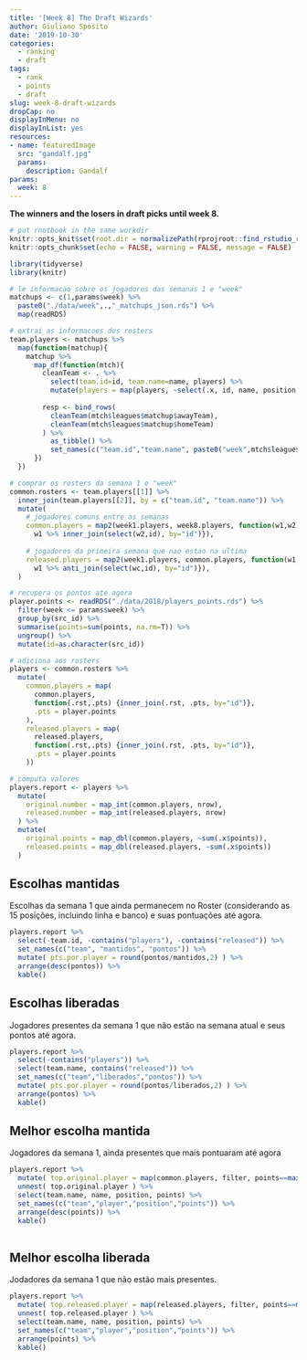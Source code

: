 ```yaml
---
title: '[Week 8] The Draft Wizards'
author: Giuliano Sposito
date: '2019-10-30'
categories:
  - ranking
  - draft
tags:
  - rank
  - points
  - draft
slug: week-8-draft-wizards
dropCap: no
displayInMenu: no
displayInList: yes
resources:
- name: featuredImage
  src: "gandalf.jpg"
  params:
    description: Gandalf
params:
  week: 8
---
```


**The winners and the losers in draft picks until week 8.**

<!--more-->

```r
# put rnotbook in the same workdir
knitr::opts_knit$set(root.dir = normalizePath(rprojroot::find_rstudio_root_file())) 
knitr::opts_chunk$set(echo = FALSE, warning = FALSE, message = FALSE)
```

```r
library(tidyverse)
library(knitr)

# le informacao sobre os jogadores das semanas 1 e "week"
matchups <- c(1,params$week) %>% 
  paste0("./data/week",.,"_matchups_json.rds") %>% 
  map(readRDS)

# extrai as informacoes dos rosters
team.players <- matchups %>% 
  map(function(matchup){
    matchup %>% 
      map_df(function(mtch){
        cleanTeam <- . %>%
          select(team.id=id, team.name=name, players) %>% 
          mutate(players = map(players, ~select(.x, id, name, position, rosterSlot)))
        
        resp <- bind_rows(
          cleanTeam(mtch$leagues$matchup$awayTeam),
          cleanTeam(mtch$leagues$matchup$homeTeam)
        ) %>% 
          as_tibble() %>% 
          set_names(c("team.id","team.name", paste0("week",mtch$leagues$matchup$week,".players")))
      })
  })

# comprar os rosters da semana 1 e "week"
common.rosters <- team.players[[1]] %>% 
  inner_join(team.players[[2]], by = c("team.id", "team.name")) %>% 
  mutate( 
    # jogadores comuns entre as semanas
    common.players = map2(week1.players, week8.players, function(w1,w2){
      w1 %>% inner_join(select(w2,id), by="id")}),
    
    # jogadores da primeira semana que nao estao na ultima
    released.players = map2(week1.players, common.players, function(w1,wc){
      w1 %>% anti_join(select(wc,id), by="id")}),
  )

# recupera os pontos ate agora
player.points <- readRDS("./data/2018/players_points.rds") %>%
  filter(week <= params$week) %>% 
  group_by(src_id) %>% 
  summarise(points=sum(points, na.rm=T)) %>% 
  ungroup() %>% 
  mutate(id=as.character(src_id))

# adiciona aos rosters
players <- common.rosters %>% 
  mutate( 
    common.players = map(
      common.players,
      function(.rst,.pts) {inner_join(.rst, .pts, by="id")},
      .pts = player.points
    ),
    released.players = map(
      released.players,
      function(.rst,.pts) {inner_join(.rst, .pts, by="id")},
      .pts = player.points
    ))

# computa valores
players.report <- players %>% 
  mutate(
    original.number = map_int(common.players, nrow),
    released.number = map_int(released.players, nrow)
  ) %>% 
  mutate(
    original.points = map_dbl(common.players, ~sum(.x$points)),
    released.points = map_dbl(released.players, ~sum(.x$points))
  )
```

## Escolhas mantidas

Escolhas da semana 1 que ainda permanecem no Roster (considerando as 15 posições, incluindo linha e banco) e suas pontuações até agora.

```r
players.report %>% 
  select(-team.id, -contains("players"), -contains("released")) %>% 
  set_names(c("team", "mantidos", "pontos")) %>% 
  mutate( pts.por.player = round(pontos/mantidos,2) ) %>% 
  arrange(desc(pontos)) %>% 
  kable()
```

## Escolhas liberadas

Jogadores presentes da semana 1 que não estão na semana atual e seus pontos até agora.

```r
players.report %>% 
  select(-contains("players")) %>% 
  select(team.name, contains("released")) %>% 
  set_names(c("team","liberados","pontos")) %>% 
  mutate( pts.por.player = round(pontos/liberados,2) ) %>% 
  arrange(pontos) %>% 
  kable()

```

## Melhor escolha mantida

Jogadores da semana 1, ainda presentes que mais pontuaram até agora

```r
players.report %>% 
  mutate( top.original.player = map(common.players, filter, points==max(points))) %>% 
  unnest( top.original.player ) %>% 
  select(team.name, name, position, points) %>% 
  set_names(c("team","player","position","points")) %>% 
  arrange(desc(points)) %>% 
  kable()
  
```

## Melhor escolha liberada

Jodadores da semana 1 que não estão mais presentes.

```r
players.report %>% 
  mutate( top.released.player = map(released.players, filter, points==max(points))) %>% 
  unnest( top.released.player ) %>% 
  select(team.name, name, position, points) %>% 
  set_names(c("team","player","position","points")) %>% 
  arrange(points) %>% 
  kable() 
```

